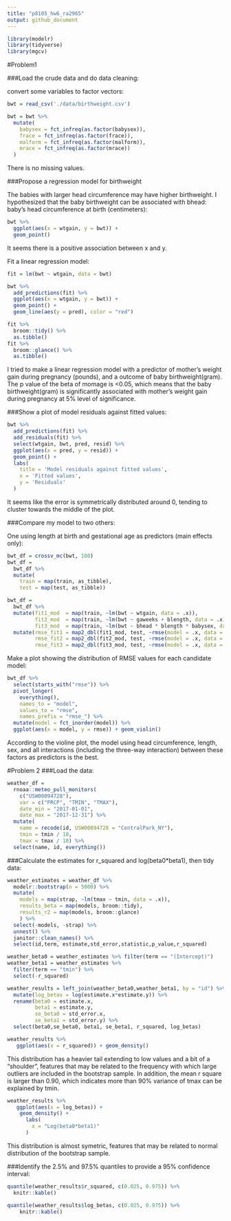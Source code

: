 ```yaml
---
title: "p8105_hw6_ra2965"
output: github_document
---
```


```r
library(modelr)
library(tidyverse)
library(mgcv)
```

#Problem1

###Load the crude data and do data cleaning:

convert some variables to factor vectors:
```r
bwt = read_csv('./data/birthweight.csv')

bwt = bwt %>% 
  mutate(
    babysex = fct_infreq(as.factor(babysex)),
    frace = fct_infreq(as.factor(frace)),
    malform = fct_infreq(as.factor(malform)),
    mrace = fct_infreq(as.factor(mrace))
  )

```
There is no missing values.

###Propose a regression model for birthweight

The babies with larger head circumference may have higher birthweight. I hypothesized that the baby birthweight can be associated with bhead: baby’s head circumference at birth (centimeters):
```r
bwt %>% 
  ggplot(aes(x = wtgain, y = bwt)) +
  geom_point()

```
It seems there is a positive association between x and y.

Fit a linear regression model:
```r

fit = lm(bwt ~ wtgain, data = bwt)

bwt %>% 
  add_predictions(fit) %>% 
  ggplot(aes(x = wtgain, y = bwt)) + 
  geom_point() +
  geom_line(aes(y = pred), color = "red")

fit %>% 
  broom::tidy() %>% 
  as.tibble()
fit %>% 
  broom::glance() %>% 
  as.tibble()

```
I tried to make a linear regression model with a predictor of mother’s weight gain during pregnancy (pounds), and a outcome of baby birthweight(gram). The p value of the beta of momage is <0.05, which means that the baby birthweight(gram) is significantly associated with mother’s weight gain during pregnancy at 5% level of significance.

###Show a plot of model residuals against fitted values:
```r
bwt %>% 
  add_predictions(fit) %>% 
  add_residuals(fit) %>% 
  select(wtgain, bwt, pred, resid) %>% 
  ggplot(aes(x = pred, y = resid)) + 
  geom_point() +
  labs(
    title = 'Model residuals against fitted values',
    x = 'Fitted values',
    y = 'Residuals'
  )
```
It seems like the error is symmetrically distributed around 0, tending to cluster towards the middle of the plot.

###Compare my model to two others:

One using length at birth and gestational age as predictors (main effects only):
```r
bwt_df = crossv_mc(bwt, 100) 
bwt_df =
  bwt_df %>% 
  mutate(
    train = map(train, as_tibble),
    test = map(test, as_tibble))

bwt_df = 
  bwt_df %>% 
  mutate(fit1_mod  = map(train, ~lm(bwt ~ wtgain, data = .x)),
         fit2_mod  = map(train, ~lm(bwt ~ gaweeks + blength, data = .x)),
         fit3_mod  = map(train, ~lm(bwt ~ bhead * blength * babysex, data = .x))) %>% 
  mutate(rmse_fit1 = map2_dbl(fit1_mod, test, ~rmse(model = .x, data = .y)),
         rmse_fit2 = map2_dbl(fit2_mod, test, ~rmse(model = .x, data = .y)),
         rmse_fit3 = map2_dbl(fit3_mod, test, ~rmse(model = .x, data = .y)))

```

Make a plot showing the distribution of RMSE values for each candidate model:
```r
bwt_df %>% 
  select(starts_with("rmse")) %>% 
  pivot_longer(
    everything(),
    names_to = "model", 
    values_to = "rmse",
    names_prefix = "rmse_") %>% 
  mutate(model = fct_inorder(model)) %>% 
  ggplot(aes(x = model, y = rmse)) + geom_violin()
```

According to the violine plot, the model using head circumference, length, sex, and all interactions (including the three-way interaction) between these factors as predictors is the best.

#Problem 2
###Load the data:
```r
weather_df = 
  rnoaa::meteo_pull_monitors(
    c("USW00094728"),
    var = c("PRCP", "TMIN", "TMAX"), 
    date_min = "2017-01-01",
    date_max = "2017-12-31") %>%
  mutate(
    name = recode(id, USW00094728 = "CentralPark_NY"),
    tmin = tmin / 10,
    tmax = tmax / 10) %>%
  select(name, id, everything())
```

###Calculate the estimates for r_squared and log(beta0*beta1), then tidy data:
```r

weather_estimates = weather_df %>% 
  modelr::bootstrap(n = 5000) %>% 
  mutate(
    models = map(strap, ~lm(tmax ~ tmin, data = .x)),
    results_beta = map(models, broom::tidy),
    results_r2 = map(models, broom::glance)
    ) %>% 
  select(-models, -strap) %>% 
  unnest() %>% 
  janitor::clean_names() %>% 
  select(id,term, estimate,std_error,statistic,p_value,r_squared)

weather_beta0 = weather_estimates %>% filter(term == "(Intercept)")
weather_beta1 = weather_estimates %>% 
  filter(term == "tmin") %>% 
  select(-r_squared)

weather_results = left_join(weather_beta0,weather_beta1, by = "id") %>% 
  mutate(log_betas = log(estimate.x*estimate.y)) %>% 
  rename(beta0 = estimate.x,
         beta1 = estimate.y,
         se_beta0 = std_error.x,
         se_beta1 = std_error.y) %>% 
  select(beta0,se_beta0, beta1, se_beta1, r_squared, log_betas) 

weather_results %>% 
   ggplot(aes(x = r_squared)) + geom_density()
```
This distribution has a heavier tail extending to low values and a bit of a “shoulder”, features that may be related to the frequency with which large outliers are included in the bootstrap sample.
In addition, the mean r square is larger than 0.90, which indicates more than 90% variance of tmax can be explained by tmin.

```r
weather_results %>% 
   ggplot(aes(x = log_betas)) + 
    geom_density() +
      labs(
        x = "Log(beta0*beta1)"
      )
```
This distribution is almost symetric, features that may be related to normal distribution of the bootstrap sample.

###Identify the 2.5% and 97.5% quantiles to provide a 95% confidence interval: 
```r

quantile(weather_results$r_squared, c(0.025, 0.975)) %>% 
  knitr::kable()

```

```r
quantile(weather_results$log_betas, c(0.025, 0.975)) %>% 
    knitr::kable()
```

